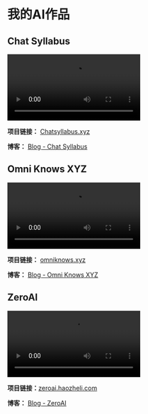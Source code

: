 # 我的AI作品

## Chat Syllabus

<Video
  src="https://cdn.haozheli.com/chatsyllabus.mp4"
  alt="Chat Syllabus 封面视频"
  caption="Chat Syllabus 更智能的学习"
/>

**项目链接：** [Chatsyllabus.xyz](https://chatsyllabus.xyz)

**博客：** [Blog - Chat Syllabus](/blog/chatsyllabus)

## Omni Knows XYZ

<Video
  src="https://cdn.haozheli.com/omniknowsxyz.mp4"
  alt="Omni 封面视频"
  caption="Omni Knows XYZ"
/>

**项目链接：** [omniknows.xyz](https://omniknows.xyz)

**博客：** [Blog - Omni Knows XYZ](/blog/omniknowsxyz)

## ZeroAI

<Video
  src="https://cdn.haozheli.com/zeroai.mp4"
  alt="Zero AI"
  caption="Smart AI Detector"
/>

**项目链接：**[zeroai.haozheli.com](https://zeroai.haozheli.com)

**博客：** [Blog - ZeroAI](/blog/zeroai)
